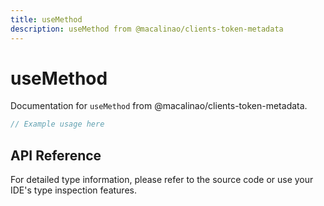 ```yaml
---
title: useMethod
description: useMethod from @macalinao/clients-token-metadata
---
```


# useMethod

Documentation for `useMethod` from @macalinao/clients-token-metadata.

```typescript
// Example usage here
```

## API Reference

For detailed type information, please refer to the source code or use your IDE's type inspection features.
